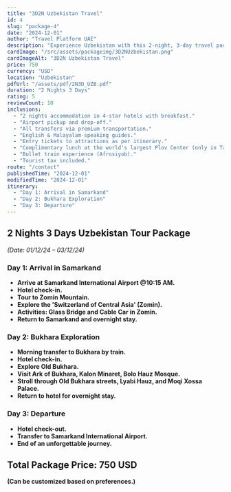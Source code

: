 ```yaml
---
title: "3D2N Uzbekistan Travel"
id: 4
slug: "package-4"
date: "2024-12-01"
author: "Travel Platform UAE"
description: "Experience Uzbekistan with this 2-night, 3-day travel package. Discover breathtaking landscapes, historic sites, and cultural treasures."
cardImage: "/src/assets/packageimg/3D2NUzbekistan.png"
cardImageAlt: "3D2N Uzbekistan Travel"
price: 750
currency: "USD"
location: "Uzbekistan"
pdfUrl: "/assets/pdf/2N3D_UZB.pdf"
duration: "2 Nights 3 Days"
rating: 5
reviewCount: 10
inclusions:
  - "2 nights accommodation in 4-star hotels with breakfast."
  - "Airport pickup and drop-off."
  - "All transfers via premium transportation."
  - "English & Malayalam-speaking guides."
  - "Entry tickets to attractions as per itinerary."
  - "Complimentary lunch at the world's largest Plov Center (only in Tashkent)."
  - "Bullet train experience (Afrosiyob)."
  - "Tourist tax included."
route: "/contact"
publishedTime: "2024-12-01"
modifiedTime: "2024-12-01"
itinerary:
  - "Day 1: Arrival in Samarkand"
  - "Day 2: Bukhara Exploration"
  - "Day 3: Departure"
---
```


## 2 Nights 3 Days Uzbekistan Tour Package  
*(Date: 01/12/24 – 03/12/24)*  

### Day 1: Arrival in Samarkand  
- **Arrive at Samarkand International Airport @10:15 AM.**  
- **Hotel check-in.**  
- **Tour to Zomin Mountain.**  
- **Explore the 'Switzerland of Central Asia' (Zomin).**  
- **Activities: Glass Bridge and Cable Car in Zomin.**  
- **Return to Samarkand and overnight stay.**  

### Day 2: Bukhara Exploration  
- **Morning transfer to Bukhara by train.**  
- **Hotel check-in.**  
- **Explore Old Bukhara.**  
- **Visit Ark of Bukhara, Kalon Minaret, Bolo Hauz Mosque.**  
- **Stroll through Old Bukhara streets, Lyabi Hauz, and Moqi Xossa Palace.**  
- **Return to hotel for overnight stay.**  

### Day 3: Departure  
- **Hotel check-out.**  
- **Transfer to Samarkand International Airport.**  
- **End of an unforgettable journey.**  

## Total Package Price: 750 USD  
**(Can be customized based on preferences.)**  
